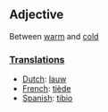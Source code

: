 ==Adjective==
Between [[warm]] and [[cold]]
===[[Translation]]s===
*[[Dutch]]: [[lauw]]
*[[French]]: [[tiède]]
*[[Spanish]]: [[tibio]]
